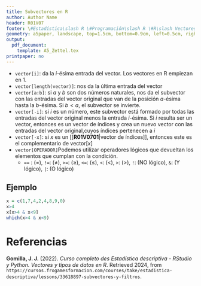 ```yaml
---
title: Subvectores en R
author: Author Name
header: R01V07
footer: \#Estadística\slash R \#Programación\slash R \#R\slash Vectores
geometry: a5paper, landscape, top=1.5cm, bottom=0.9cm, left=0.5cm, right=0.5cm, headsep = 0.5cm, footskip = 12pt
output:
  pdf_document: 
    template: A5_Zettel.tex
printpaper: no
---
```

- ```vector[i]```: da la $i$-ésima entrada del vector. Los vectores en R empiezan en 1.
- ```vector[length(vector)]```: nos da la última entrada del vector
- ```vector[a:b]```: si $a$ y $b$ son dos números naturales, nos da el subvector con las entradas del vector original que van de la posición $a$-ésima hasta la $b$-ésima. Si $b < a$, el subvector se invierte.
- ```vector[-i]```: si $i$ es un número, este subvector está formado por todas las entradas del vector original menos la entrada $i$-ésima. Si $i$ resulta ser un vector, entonces es un vector de índices y crea un nuevo vector con las entradas del vector original,cuyos índices pertenecen a $i$
- ```vector[-x]```: si $x$ es un [[**R01V0701**|vector de índices]], entonces este es el complementario de vector[$x$]
- ```vector[OPERADOR]```Podemos utilizar operadores lógicos que devueltan los elementos que cumplan con la condición.
  - ``` == ``` : (=), ```!=```: ($\neq$), ```>=```: ($\ge$), ```<=```: ($\le$), ```<```: ($<$), ```>```: ($>$), ```!```: (NO lógico), ```&```: (Y lógico), ```|```: (O lógico)

## Ejemplo
```r
x = c(1,7,4,2,4,8,9,0)
x>4
x[x>4 & x<9]
which(x>4 & x<9)
```

\pagebreak

# Referencias

**Gomilla, J. J.** (2022). _Curso completo des Estadística descriptiva - RStudio y Python. Vectores y tipos de datos en R_. Retrieved 2024, from <code style="word-wrap: break-word;">https://cursos.frogamesformacion.com/courses/take/estadistica-descriptiva/lessons/33618897-subvectores-y-filtros</code>.